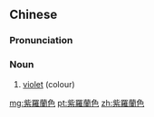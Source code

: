 {{also|紫罗兰色}}
==Chinese==
{{zh-forms|s=紫罗兰色|type=31}}

===Pronunciation===
{{zh-pron
|m=zǐluólán sè
|cat=n
}}

===Noun===
{{zh-noun}}

# [[violet]] (colour)

[[mg:紫羅蘭色]]
[[pt:紫羅蘭色]]
[[zh:紫羅蘭色]]